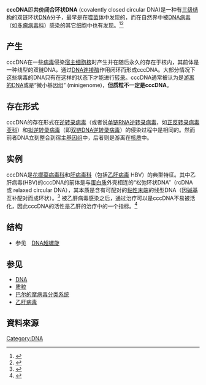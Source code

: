 '''cccDNA'''即'''共价闭合环状DNA''' (covalently closed circular DNA)是一种有[[DNA超螺旋|三级结构]]的双链环状[[DNA|DNA]]分子，最早是在[[噬菌体|噬菌体]]中发现的，而在自然界中被[[DNA病毒|DNA病毒]]（如[[多瘤病毒科|多瘤病毒科]]）感染的其它细胞中也有发现。<ref name="Mosevitskaia1976">{{cite journal | title=Substrate of a UV-induced repair system providing for W-reactivation of lambda phage | author=Mosevitskaia, T.V., E.B. Pavel'chuk, and N.V. Tomilin | journal=Genetika | year=1976 | volume=12 | issue=8 | pages=131–138 | pmid=1001892}}</ref><ref name="Kunisada1984">{{cite journal | title=Sequence repetition and genomic distribution of small polydisperse circular DNA purified from HeLa cells | author=Kunisada, T. and H. Yamagishi | journal=[[Gene_(journal)|Gene]] |date=November 1984 | volume=31 | issue=1–3 | pages=213–223 | pmid=6098526 | doi=10.1016/0378-1119(84)90212-9}}</ref> 

==产生==
cccDNA在一些[[病毒|病毒]]侵染[[宿主|宿主]][[细胞核|细胞核]]时产生并在随后永久的存在于核内，其前体是一种线型的双链DNA，通过[[DNA连接酶|DNA连接酶]]作用闭环而形成cccDNA。大部分情况下这些病毒的DNA只有在这样的状态下才能进行[[转录|转录]]。cccDNA通常被认为是[[质粒|游离的DNA]]或是“微小基因组” (minigenome)，'''但质粒不一定是cccDNA'''。

==存在形式==
cccDNA的存在形式在[[RNA逆转录病毒|逆转录病毒]]（或者说[[RNA逆转录病毒|单链RNA逆转录病毒]]，如[[正反转录病毒亚科|正反转录病毒亚科]]）和[[DNA逆转录病毒|拟逆转录病毒]]（即[[DNA逆转录病毒|双链DNA逆转录病毒]]）的侵染过程中是相同的。然而前者DNA立刻整合到宿主[[基因组|基因组]]中，后者则是游离在[[核质|核质]]中。

==实例==
cccDNA是[[花椰菜病毒科|花椰菜病毒科]]和[[肝病毒|肝病毒科]]（包括[[乙肝病毒|乙肝病毒]] HBV）的典型特征。其中乙肝病毒(HBV)的cccDNA的前体是与[[蛋白质|蛋白质]]外壳相连的“松弛环状DNA”（rcDNA 或 relaxed circular DNA），其本质是含有可配对的[[黏性末端|黏性末端]]的线型DNA（因[[碱基|碱基]]互补配对而成环状）。<ref name="Guo2007">{{cite journal | title=Characterization of the intracellular deproteinized relaxed circular DNA of hepatitis B virus: an intermediate of covalently closed circular DNA formation | url=https://archive.org/details/sim_journal-of-virology_2007-11_81_22/page/12472 | author=Guo H., D. Jiang, T. Zhou, A. Cuconati, T.M. Block, and J.T. Guo | journal=J Virol |date=November 2007 | volume=81 | issue=22 | pages=12472–12484 | pmid=17804499  | doi=10.1128/JVI.01123-07 | pmc=2169032}}</ref>  
被乙肝病毒感染之后，通过治疗可以是cccDNA不易被活化，因此cccDNA的活性是乙肝的治疗中的一个指标。<ref name="Bourne2007">{{cite journal | first1=E.J. | first10=L.D. | title=Quantitative analysis of HBV cccDNA from clinical specimens: correlation with clinical and virological response during antiviral therapy | last2=Dienstag | first2=J.L. | last3=Lopez | first3=V.A. | last4=Sander | first4=T.J. | last5=Longlet | first5=J.M. | last6=Hall | first6=J.G. | last7=Kwiatkowski | first7=R.W. | last8=Wright | first8=T. | last9=Lai | first9=C.L. | journal=Journal of Viral Hepatitis |date=January 2007 | volume=14 | issue=1 | pages=56–63 | last1=Bourne | last10=Condreay | display-authors=3 | doi=10.1111/j.1365-2893.2006.00775.x}}</ref>

==结构==
*参见　[[DNA超螺旋|DNA超螺旋]]

==参见==
*[[DNA|DNA]]
*[[质粒|质粒]]
*[[巴尔的摩病毒分类系统|巴尔的摩病毒分类系统]]
*[[乙肝病毒|乙肝病毒]]
==資料來源==
{{reflist}}


{{DEFAULTSORT:Cccdna}}
[[Category:DNA|Category:DNA]]